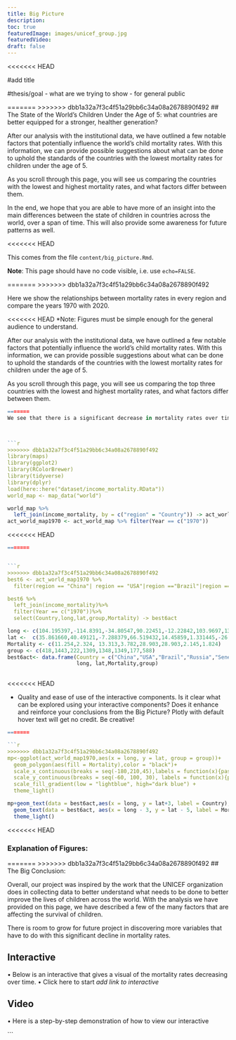 ```yaml
---
title: Big Picture
description:
toc: true
featuredImage: images/unicef_group.jpg
featuredVideo:
draft: false
---
```


<<<<<<< HEAD


#add title 

#thesis/goal - what are we trying to show - for general public 

=======
>>>>>>> dbb1a32a7f3c4f51a29bb6c34a08a2678890f492
## The State of the World's Children Under the Age of 5: what countries are better equipped for a stronger, healther generation? 




After our analysis with the institutional data, we have outlined a few notable factors that potentially influence the world's child mortality rates. With this information, we can provide possible suggestions about what can be done to uphold the standards of the countries with the lowest mortality rates for children under the age of 5. 


As you scroll through this page, you will see us comparing the countries with the lowest and highest mortality rates, and what factors differ between them. 


In the end, we hope that you are able to have more of an insight into the main differences between the state of children in countries across the world, over a span of time. This will also provide some awareness for future patterns as well. 

<<<<<<< HEAD

This comes from the file `content/big_picture.Rmd`.


  
**Note**: This page should have no code visible, i.e. use `echo=FALSE`.  

=======
>>>>>>> dbb1a32a7f3c4f51a29bb6c34a08a2678890f492

Here we show the relationships between mortality rates in every region and compare the years 1970 with 2020. 

<<<<<<< HEAD
*Note: Figures must be simple enough for the general audience to understand. 




After our analysis with the institutional data, we have outlined a few notable factors that potentially influence the world's child mortality rates. With this information, we can provide possible suggestions about what can be done to uphold the standards of the countries with the lowest mortality rates for children under the age of 5. 


As you scroll through this page, you will see us comparing the top three countries with the lowest and highest mortality rates, and what factors differ between them. 





```r
=======
We see that there is a significant decrease in mortality rates over time. Looking at the four variables that contributed most to our model, we can conclude that even though they are obviously not the only factors that contribute to this overall decrease, they are considerably important and influential. So, these variables of nutrition have pulled some weight in the decline of children mortality rates. 
 


```r
>>>>>>> dbb1a32a7f3c4f51a29bb6c34a08a2678890f492
library(maps)
library(ggplot2)
library(RColorBrewer)
library(tidyverse)
library(dplyr)
load(here::here("dataset/income_mortality.RData"))
world_map <- map_data("world")
```

```r
world_map %>% 
  left_join(income_mortality, by = c("region" = "Country")) -> act_world_map
act_world_map1970 <- act_world_map %>% filter(Year == c("1970"))
```

<<<<<<< HEAD




```r
=======


```r
>>>>>>> dbb1a32a7f3c4f51a29bb6c34a08a2678890f492
best6 <- act_world_map1970 %>% 
  filter(region == "China"| region == "USA"|region =="Brazil"|region =="Russia"|region =="Senegal"|region == "Singapore"| region == "Australia"| region == "France")

best6 %>% 
  left_join(income_mortality)%>% 
  filter(Year == c("1970"))%>%
  select(Country,long,lat,group,Mortality) -> best6act

```

```r

long <- c(104.195397,-114.8391,-34.80547,90.22451,-12.22842,103.9697,135.89101,7.615625)
lat <-  c(35.861660,40.49121,-7.288379,66.519432,14.45859,1.331445,-26.1742191,47.59272)
Mortality <- c(11.254,2.324, 13.313,3.782,28.903,28.903,2.145,1.824)
group <- c(418,1443,222,1309,1348,1349,177,588)
best6act<- data.frame(Country = c("China","USA","Brazil","Russia","Senegal","Singapore","Australia","France"),
                      long, lat,Mortality,group)
 
```

<<<<<<< HEAD


* Quality and ease of use of the interactive components.
Is it clear what can be explored using your interactive components?
Does it enhance and reinforce your conclusions from the Big Picture?
Plotly with default hover text will get no credit. Be creative!



```r
=======

```r
>>>>>>> dbb1a32a7f3c4f51a29bb6c34a08a2678890f492
mp<-ggplot(act_world_map1970,aes(x = long, y = lat, group = group))+
  geom_polygon(aes(fill = Mortality),color = "black")+
  scale_x_continuous(breaks = seq(-180,210,45),labels = function(x){paste0(x,"°")})+
  scale_y_continuous(breaks = seq(-60, 100, 30), labels = function(x){paste0(x, "°")})+
  scale_fill_gradient(low = "lightblue", high="dark blue") +
  theme_light() 

```

```r
mp+geom_text(data = best6act,aes(x = long, y = lat+3, label = Country), group = group, col = 'orange')+
  geom_text(data = best6act, aes(x = long - 3, y = lat - 5, label = Mortality),col = 'red')+
  theme_light()
```


<<<<<<< HEAD


### Explanation of Figures: 




=======
>>>>>>> dbb1a32a7f3c4f51a29bb6c34a08a2678890f492
## The Big Conclusion: 

Overall, our project was inspired by the work that the UNICEF organization does in collecting data to better understand what needs to be done to better improve the lives of children across the world. With the analysis we have provided on this page, we have described a few of the many factors that are affecting the survival of children. 

There is room to grow for future project in discovering more variables that have to do with this significant decline in mortality rates. 


## Interactive 
•	Below is an interactive that gives a visual of the mortality rates decreasing over time. 
•	Click here to start *add link to interactive* 


## Video 

•	Here is a step-by-step demonstration of how to view our interactive

```
 


